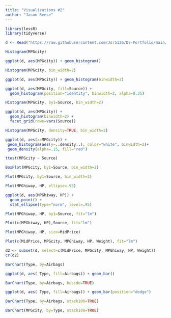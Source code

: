 ---
title: "Visualizations #2"
author: "Jason Reese"
---

```{r setup, include=FALSE}
library(lessR)
library(tidyverse)
```

```{r read, include=FALSE}
d <- Read("https://raw.githubusercontent.com/Jsr5126/DS-Portfolio/main/Cars93.csv")
```

```{r Histogram LessR}
Histogram(MPGcity)
```

```{r Histogram ggplot}
ggplot(d, aes(MPGcity)) + geom_histogram()
```
```{r Histogram LessR adjusted bin width}
Histogram(MPGcity, bin_width=2)
```
```{r Histogram ggplot}
ggplot(d, aes(MPGcity)) + geom_histogram(binwidth=2)
```

```{r Histogram ggplot overlapping}
ggplot(d, aes(MPGcity, fill=Source)) + 
  geom_histogram(position="identity", binwidth=2, alpha=0.35)
```

```{r Trellis LessR}
Histogram(MPGcity, by1=Source, bin_width=2)
```
```{r Trellis ggplot}
ggplot(d, aes(MPGcity)) + 
  geom_histogram(binwidth=2) +
  facet_grid(rows=vars(Source))
```

```{r Histogram LessR density curve}
Histogram(MPGcity, density=TRUE, bin_width=2)
```

```{r Histogram ggplot density curve}
ggplot(d, aes(x=MPGcity)) + 
 geom_histogram(aes(y=..density..), color="white", binwidth=2)+
 geom_density(alpha=.15, fill="red")
```

```{r Histogram LessR overlapping density curve}
ttest(MPGcity ~ Source)
```

```{r BoxPlot LessR}
BoxPlot(MPGcity, by1=Source, bin_width=2)
```

```{r Violin/Box/Scatterplot LessR}
Plot(MPGcity, by1=Source, bin_width=2)
```

```{r 95% Scatterplot Ellipse LessR}
Plot(MPGhiway, HP, ellipse=.95)
```

```{r 95% Scatterplot Ellipse ggplot}
ggplot(d, aes(MPGhiway, HP)) + 
  geom_point() +
  stat_ellipse(type="norm", level=.95)
```

```{r Trellis Scatterplot LessR}
Plot(MPGhiway, HP, by1=Source, fit="lm")
```
```{r Trellis Scatterplot LessR}
Plot(c(MPGhiway, HP),Source, fit="lm")
```

```{r Scatterplot 3rd variable size LessR}
Plot(MPGhiway, HP, size=MidPrice)
```
```{r Scatterplot Matrix LessR}
Plot(c(MidPrice, MPGcity, MPGhiway, HP, Weight), fit="lm")
```

```{r Ordered Heat Map Matrix LessR}
d2 <- subset(d, select=c(MidPrice, MPGcity, MPGhiway, HP, Weight))
cr(d2)
```

```{r Stacked BarChart LessR}
BarChart(Type, by=Airbags)
```

```{r Stacked BarChart ggplot}
ggplot(d, aes( Type, fill=Airbags)) + geom_bar()
```

```{r Unstacked BarChart LessR}
BarChart(Type, by=Airbags, beside=TRUE)
```
```{r Unstacked BarChart ggplot}
ggplot(d, aes( Type, fill=Airbags)) + geom_bar(position="dodge")
```

```{r 100% Stacked BarChart LessR}
BarChart(Type, by=Airbags, stack100=TRUE)
```

```{r 100% Stacked BarChart LessR}
BarChart(MPGcity, by=Type, stack100=TRUE)
```